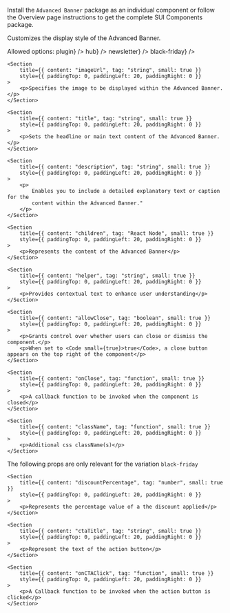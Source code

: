 
<Section
	title="Installation"
	contained={true}
	style={{ paddingTop: 20, paddingBottom: 0 }}
>
	<p>
		Install the <Code small={true}>Advanced Banner</Code> package as an
		individual component or follow the Overview page instructions to get the
		complete SUI Components package.
	</p>
</Section>

<Section title="Props">
	<Section
		title={{ content: "variation*", tag: "string", small: true }}
		style={{ paddingTop: 0, paddingLeft: 20, paddingRight: 0 }}
	>
		<p>Customizes the display style of the Advanced Banner.</p>
		<p>
			Allowed options:
			<List>
				<span label={<Code small={true}>plugin</Code>} />
				<span label={<Code small={true}>hub</Code>} />
				<span label={<Code small={true}>newsletter</Code>} />
				<span label={<Code small={true}>black-friday</Code>} />
			</List>
		</p>
	</Section>

	<Section
		title={{ content: "imageUrl", tag: "string", small: true }}
		style={{ paddingTop: 0, paddingLeft: 20, paddingRight: 0 }}
	>
		<p>Specifies the image to be displayed within the Advanced Banner.</p>
	</Section>

	<Section
		title={{ content: "title", tag: "string", small: true }}
		style={{ paddingTop: 0, paddingLeft: 20, paddingRight: 0 }}
	>
		<p>Sets the headline or main text content of the Advanced Banner.</p>
	</Section>

	<Section
		title={{ content: "description", tag: "string", small: true }}
		style={{ paddingTop: 0, paddingLeft: 20, paddingRight: 0 }}
	>
		<p>
			Enables you to include a detailed explanatory text or caption for the
			content within the Advanced Banner."
		</p>
	</Section>

	<Section
		title={{ content: "children", tag: "React Node", small: true }}
		style={{ paddingTop: 0, paddingLeft: 20, paddingRight: 0 }}
	>
		<p>Represents the content of the Advanced Banner</p>
	</Section>

	<Section
		title={{ content: "helper", tag: "string", small: true }}
		style={{ paddingTop: 0, paddingLeft: 20, paddingRight: 0 }}
	>
		<p>Provides contextual text to enhance user understanding</p>
	</Section>

	<Section
		title={{ content: "allowClose", tag: "boolean", small: true }}
		style={{ paddingTop: 0, paddingLeft: 20, paddingRight: 0 }}
	>
		<p>Grants control over whether users can close or dismiss the component.</p>
		<p>When set to <Code small={true}>true</Code>, a close button appears on the top right of the component</p>
	</Section>

    <Section
    	title={{ content: "onClose", tag: "function", small: true }}
    	style={{ paddingTop: 0, paddingLeft: 20, paddingRight: 0 }}
    >
    	<p>A callback function to be invoked when the component is closed</p>
    </Section>

    <Section
    	title={{ content: "className", tag: "function", small: true }}
    	style={{ paddingTop: 0, paddingLeft: 20, paddingRight: 0 }}
    >
    	<p>Additional css className(s)</p>
    </Section>

</Section>

<Section title="Black Fiday Variation">
	The following props are only relevant for the variation
	<Code small={true}>black-friday</Code>

    <Section
    	title={{ content: "discountPercentage", tag: "number", small: true }}
    	style={{ paddingTop: 0, paddingLeft: 20, paddingRight: 0 }}
    >
    	<p>Represents the percentage value of a the discount applied</p>
    </Section>

    <Section
    	title={{ content: "ctaTitle", tag: "string", small: true }}
    	style={{ paddingTop: 0, paddingLeft: 20, paddingRight: 0 }}
    >
    	<p>Represent the text of the action button</p>
    </Section>

    <Section
    	title={{ content: "onCTAClick", tag: "function", small: true }}
    	style={{ paddingTop: 0, paddingLeft: 20, paddingRight: 0 }}
    >
    	<p>A Callback function to be invoked when the action button is clicked</p>
    </Section>

</Section>
